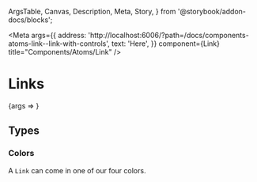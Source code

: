   ArgsTable,
  Canvas,
  Description,
  Meta,
  Story,
} from '@storybook/addon-docs/blocks';


<Meta
  args={{
    address: 'http://localhost:6006/?path=/docs/components-atoms-link--link-with-controls',
    text: 'Here',
  }}
  component={Link}
  title="Components/Atoms/Link"
/>

# Links
<Description of={Link}/>

<Canvas>
  <Story name="Link with Controls">
    {args => <Link {...args} />}
  </Story>
</Canvas>

<ArgsTable story="Link with Controls" />

## Types

<Canvas>
  <Story name="Uppercase Link">
    <Link
      address="http://localhost:6006/?path=/docs/components-atoms-link--link-with-controls"
      text="link"
      textStyle="uppercase"
    />
  </Story>
  <Story name="Lowercase link">
    <Link
      address="http://localhost:6006/?path=/docs/components-atoms-link--link-with-controls"
      text="link"
      textStyle="lowercase"
    />
  </Story>
</Canvas>

### Colors
A `Link` can come in one of our four colors.

<Canvas>
  <Story name="Primary Link">
    <Link
      address="http://localhost:6006/?path=/docs/components-atoms-link--link-with-controls"
      color="primary"
      text="primary"
    />
  </Story>
  <Story name="Secondary Link">
    <Link
      address="http://localhost:6006/?path=/docs/components-atoms-link--link-with-controls"
      color="secondary"
      text="secondary"
    />
  </Story>
  <Story name="Black Link">
    <Link
      address="http://localhost:6006/?path=/docs/components-atoms-link--link-with-controls"
      color="black"
      text="black"
    />
  </Story>
  <Story name="Inverted Link">
    <div style={{backgroundColor:'black'}}>
      <Link
        address="http://localhost:6006/?path=/docs/components-atoms-link--link-with-controls"
        color="inverted"
        text="inverted"
      />
    </div>
  </Story>
</Canvas>
